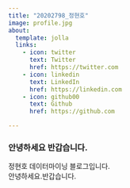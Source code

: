 ```yaml
---
title: "20202798_정현호"
image: profile.jpg
about:
  template: jolla
  links:
    - icon: twitter
      text: Twitter
      href: https://twitter.com
    - icon: linkedin
      text: LinkedIn
      href: https://linkedin.com
    - icon: github00
      text: Github
      href: https://github.com

---
```

### 안녕하세요 반갑습니다.

정현호 데이터마이닝 블로그입니다.  
안녕하세요.반갑습니다.

